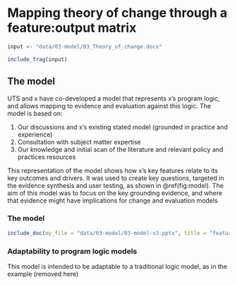 # Mapping theory of change through a feature:output matrix {#model}

```r

input <- "data/03-model/03_Theory_of_change.docx"

include_frag(input)


```

## The model

UTS and x have co-developed a model that represents x's program logic, and allows mapping to evidence and evaluation against this logic. The model is based on:

1.  Our discussions and x's existing stated model (grounded in practice and experience)
2.  Consultation with subject matter expertise
3.  Our knowledge and initial scan of the literature and relevant policy and practices resources

This representation of the model shows how x's key features relate to its key outcomes and drivers. It was used to create key questions, targeted in the evidence synthesis and user testing, as shown in \@ref(fig:model). The aim of this model was to focus on the key grounding evidence, and where that evidence might have implications for change and evaluation models

### The model

```r

include_doc(my_file = "data/03-model/03-model-v3.pptx", title = "feature:outcome matrix model")

```


### Adaptability to program logic models

This model is intended to be adaptable to a traditional logic model, as in the example (removed here)

